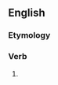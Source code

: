 ==English==

===Etymology===
{{suffix|en|chastise|eth}}

===Verb===
{{head|en|verb form}}

# {{en-archaic third-person singular of|chastise}}